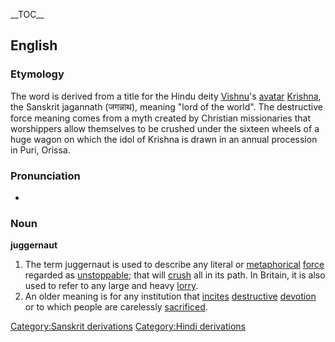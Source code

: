 {{wikipedia}}
__TOC__
==English==
===Etymology===
The word is derived from a title for the Hindu deity [[Vishnu]]'s [[avatar]] [[Krishna]], the Sanskrit jagannath (जगन्नाथ), meaning "lord of the world". The destructive force meaning comes from a myth created by Christian missionaries that worshippers allow themselves to be crushed under the sixteen wheels of a huge wagon on which the idol of Krishna is drawn in an annual procession in Puri, Orissa.

===Pronunciation===
*{{audio|en-us-juggernaut.ogg|Audio (US)}}

===Noun===
'''juggernaut'''

#The term juggernaut is used to describe any literal or [[metaphorical]] [[force]] regarded as [[unstoppable]]; that will [[crush]] all in its path. In Britain, it is also used to refer to any large and heavy [[lorry]].
#An older meaning is for any institution that [[incites]] [[destructive]] [[devotion]] or to which people are carelessly [[sacrificed]].
[[Category:Sanskrit derivations]]
[[Category:Hindi derivations]]